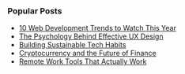 ### Popular Posts
- [10 Web Development Trends to Watch This Year](#)
- [The Psychology Behind Effective UX Design](#)
- [Building Sustainable Tech Habits](#)
- [Cryptocurrency and the Future of Finance](#)
- [Remote Work Tools That Actually Work](#)
